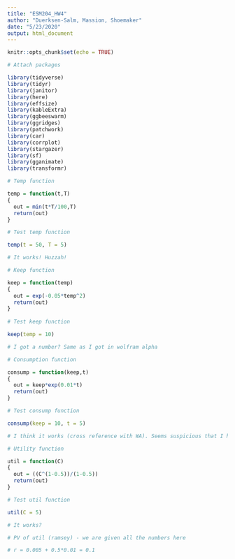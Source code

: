 ```yaml
---
title: "ESM204_HW4"
author: "Duerksen-Salm, Massion, Shoemaker"
date: "5/23/2020"
output: html_document
---
```


```r
knitr::opts_chunk$set(echo = TRUE)
```

```r
# Attach packages

library(tidyverse)
library(tidyr)
library(janitor)
library(here)
library(effsize)
library(kableExtra)
library(ggbeeswarm)
library(ggridges)
library(patchwork)
library(car)
library(corrplot)
library(stargazer)
library(sf)
library(gganimate)
library(transformr)

```

```r
# Temp function

temp = function(t,T)
{
  out = min(t*T/100,T)
  return(out)
}

# Test temp function

temp(t = 50, T = 5)

# It works! Huzzah! 

```

```r
# Keep function 

keep = function(temp)
{
  out = exp(-0.05*temp^2)
  return(out)
}
 
# Test keep function 

keep(temp = 10) 

# I got a number? Same as I got in wolfram alpha

```

```r
# Consumption function

consump = function(keep,t)
{
  out = keep*exp(0.01*t)
  return(out)
}

# Test consump function

consump(keep = 10, t = 5)

# I think it works (cross reference with WA). Seems suspicious that I haven't had any issues 
```

```r
# Utility function 

util = function(C)
{
  out = ((C^(1-0.5))/(1-0.5))
  return(out)
}

# Test util function 

util(C = 5)

# It works? 
```

```r
# PV of util (ramsey) - we are given all the numbers here

# r = 0.005 + 0.5*0.01 = 0.1

```

